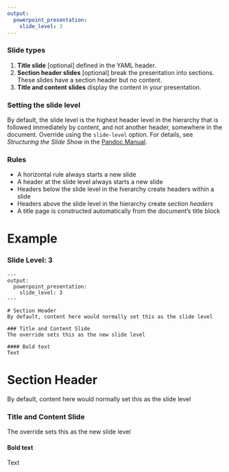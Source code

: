 ```yaml
---
output: 
  powerpoint_presentation:
    slide_level: 3
---
```


### Slide types

1. **Title slide** [optional] defined in the YAML header.
2. **Section header slides** [optional] break the presentation into sections. These slides have a section header but no content.
3. **Title and content slides** display the content in your presentation.

### Setting the slide level

By default, the slide level is the highest header level in the hierarchy that is followed immediately by content, and not another header, somewhere in the document. Override using the `slide-level` option. For details, see *Structuring the Slide Show* in the [Pandoc Manual](http://pandoc.org/MANUAL.html).

### Rules

* A horizontal rule always starts a new slide
* A header at the slide level always starts a new slide
* Headers below the slide level in the hierarchy create headers within a slide
* Headers above the slide level in the hierarchy create *section headers*
* A title page is constructed automatically from the document’s title block

# Example

### Slide Level: 3

```
---
output: 
  powerpoint_presentation:
    slide_level: 3
---

# Section Header
By default, content here would normally set this as the slide level 

### Title and Content Slide
The override sets this as the new slide level

#### Bold text
Text
```

# Section Header
By default, content here would normally set this as the slide level 

### Title and Content Slide
The override sets this as the new slide level

#### Bold text
Text
